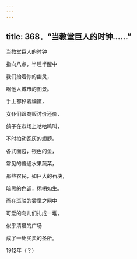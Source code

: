 ```yaml
---
---
---
```

title: 368．“当教堂巨人的时钟……”
---




当教堂巨人的时钟

指向八点，半睡半醒中

我们抬着你的幽灵，

啊他人城市的图景。

手上都拎着编筐，

女仆们跟商贩讨价还价，

鸽子在市场上咕咕鸣叫，

不时拍动瓦灰的翅膀。

各式面包，银色的鱼，

常见的普通水果蔬菜，

那些农民，如巨大的石块，

暗黑的色调，栩栩如生。

而在斑驳的雾霭之网中

可爱的鸟儿们扎成一堆，

似乎清晨的广场

成了一处买卖的圣所。

1912年（？）